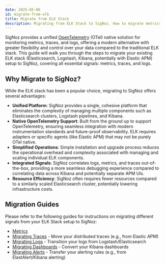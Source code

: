 ```yaml
---
date: 2025-05-06
id: migrate-from-elk
title: Migrate from ELK Stack
description: Migrating from ELK Stack to SigNoz. How to migrate metrics, traces, and logs from Elasticsearch, Logstash, and Kibana to SigNoz.
---
```


SigNoz provides a unified [OpenTelemetry](https://signoz.io/why-opentelemetry/) (OTel) native solution for monitoring metrics, traces, and logs, offering a modern alternative with greater flexibility and control over your data compared to the traditional ELK stack. This guide will walk you through the steps to migrate your existing ELK stack (Elasticsearch, Logstash, Kibana, potentially with Elastic APM) setup to SigNoz, covering all essential signals: metrics, traces, and logs.

## Why Migrate to SigNoz?

While the ELK stack has been a popular choice, migrating to SigNoz offers several advantages:

-   **Unified Platform**: SigNoz provides a single, cohesive platform that eliminates the complexity of managing multiple components such as Elasticsearch clusters, Logstash pipelines, and Kibana.
-   **Native OpenTelemetry Support**: Built from the ground up to support OpenTelemetry, ensuring seamless integration with modern instrumentation standards and future-proof observability. ELK requires adapters or specific agents (like Elastic APM) that may not be purely OTel native.
-   **Simplified Operations**: Simple installation and upgrade process reduces the operational overhead and complexity associated with managing and scaling individual ELK components.
-   **Integrated Signals**: SigNoz correlates logs, metrics, and traces out-of-the-box, providing a more seamless debugging experience compared to correlating data across Kibana and potentially separate APM UIs.
-   **Resource Efficiency**: SigNoz often requires fewer resources compared to a similarly scaled Elasticsearch cluster, potentially lowering infrastructure costs.

## Migration Guides

Please refer to the following guides for instructions on migrating different signals from your ELK Stack setup to SigNoz:

-   [Metrics](https://signoz.io/docs/migration/migrate-from-elk/metrics) 
-   [Migrating Traces](https://signoz.io/docs/migration/migrate-from-elk/traces) - Move your distributed traces (e.g., from Elastic APM)
-   [Migrating Logs](https://signoz.io/docs/migration/migrate-from-elk/logs) - Transition your logs from Logstash/Elasticsearch
-   [Migrating Dashboards](https://signoz.io/docs/migration/migrate-from-elk/dashboards) - Convert your Kibana dashboards
-   [Migrating Alerts](https://signoz.io/docs/migration/migrate-from-elk/alerts) - Transfer your alerting rules (e.g., from ElastAlert/Kibana alerting)